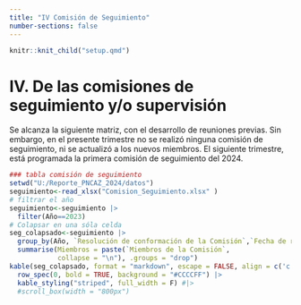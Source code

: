 ```yaml
---
title: "IV Comisión de Seguimiento"
number-sections: false
---
```


```r
knitr::knit_child("setup.qmd")
```

# IV. De las comisiones de seguimiento y/o supervisión

Se alcanza la siguiente matriz, con el desarrollo de reuniones previas. Sin embargo, en el presente trimestre no se realizó ninguna comisión de seguimiento, ni se actualizó a los nuevos miembros. El siguiente trimestre, está programada la primera comisión de seguimiento del 2024.

```r
### tabla comisión de seguimiento
setwd("U:/Reporte_PNCAZ_2024/datos")
seguimiento<-read_xlsx("Comision_Seguimiento.xlsx" )
# filtrar el año
seguimiento<-seguimiento |>
  filter(Año==2023)
# Colapsar en una sóla celda
seg_colapsado<-seguimiento |>
  group_by(Año, `Resolución de conformación de la Comisión`,`Fecha de realización`) |>
  summarise(Miembros = paste(`Miembros de la Comisión`, 
            collapse = "\n"), .groups = "drop")
kable(seg_colapsado, format = "markdown", escape = FALSE, align = c('c', 'c')) |>
  row_spec(0, bold = TRUE, background = "#CCCCFF") |>
  kable_styling("striped", full_width = F) #|>
  #scroll_box(width = "800px")
```
